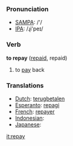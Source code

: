 === Pronunciation ===
*[[w:SAMPA|SAMPA]]: /'/
*[[w:IPA|IPA]]: /ɻi'peɪ/

=== Verb ===

'''to repay''' ([[repaid]], repaid)

# to [[pay]] back

=== Translations ===
*[[Dutch]]: [[terugbetalen]]
*[[Esperanto]]: [[repagi]]
*[[French]]: [[repayer]]
*[[Indonesian]]: [[]]
*[[Japanese]]: [[]]

[[it:repay]]